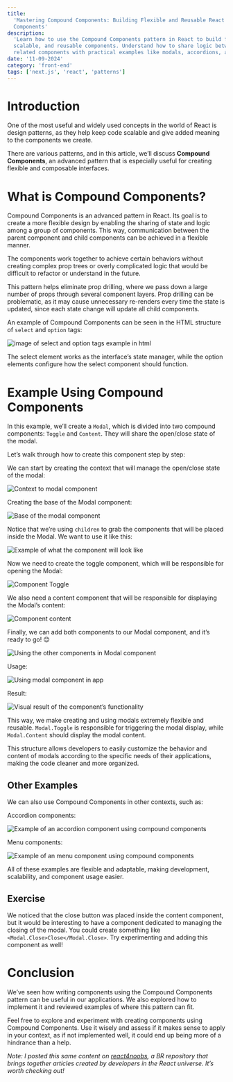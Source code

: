 ```yaml
---
title:
  'Mastering Compound Components: Building Flexible and Reusable React
  Components'
description:
  'Learn how to use the Compound Components pattern in React to build flexible,
  scalable, and reusable components. Understand how to share logic between
  related components with practical examples like modals, accordions, and menus.'
date: '11-09-2024'
category: 'front-end'
tags: ['next.js', 'react', 'patterns']
---
```


# Introduction

One of the most useful and widely used concepts in the world of React is design
patterns, as they help keep code scalable and give added meaning to the
components we create.

There are various patterns, and in this article, we’ll discuss **Compound
Components**, an advanced pattern that is especially useful for creating
flexible and composable interfaces.

# What is Compound Components?

Compound Components is an advanced pattern in React. Its goal is to create a
more flexible design by enabling the sharing of state and logic among a group of
components. This way, communication between the parent component and child
components can be achieved in a flexible manner.

The components work together to achieve certain behaviors without creating
complex prop trees or overly complicated logic that would be difficult to
refactor or understand in the future.

This pattern helps eliminate prop drilling, where we pass down a large number of
props through several component layers. Prop drilling can be problematic, as it
may cause unnecessary re-renders every time the state is updated, since each
state change will update all child components.

An example of Compound Components can be seen in the HTML structure of `select`
and `option` tags:

![image of select and option tags example in html](https://dev-to-uploads.s3.amazonaws.com/uploads/articles/1yjykolwr98hxb2xwmf2.png)

The select element works as the interface’s state manager, while the option
elements configure how the select component should function.

# Example Using Compound Components

In this example, we’ll create a `Modal`, which is divided into two compound
components: `Toggle` and `Content`. They will share the open/close state of the
modal.

Let’s walk through how to create this component step by step:

We can start by creating the context that will manage the open/close state of
the modal:

![Context to modal component](https://dev-to-uploads.s3.amazonaws.com/uploads/articles/98nmutvnysllb2gtlvkk.png)

Creating the base of the Modal component:

![Base of the modal component](https://dev-to-uploads.s3.amazonaws.com/uploads/articles/rwgum0ljtz6amax6bv9u.png)

Notice that we’re using `children` to grab the components that will be placed
inside the Modal. We want to use it like this:

![Example of what the component will look like](https://dev-to-uploads.s3.amazonaws.com/uploads/articles/3pywyv641pt9eqkxk6vd.png)

Now we need to create the toggle component, which will be responsible for
opening the Modal:

![Component Toggle](https://dev-to-uploads.s3.amazonaws.com/uploads/articles/hihluw65x96i2ej5rewd.png)

We also need a content component that will be responsible for displaying the
Modal’s content:

![Component content](https://dev-to-uploads.s3.amazonaws.com/uploads/articles/zh70d75ovuabmk6wgzxl.png)

Finally, we can add both components to our Modal component, and it’s ready to
go! 😊

![Using the other components in Modal component](https://dev-to-uploads.s3.amazonaws.com/uploads/articles/pu4ll3u2len5asysjper.png)

Usage:

![Using modal component in app](https://dev-to-uploads.s3.amazonaws.com/uploads/articles/yxulwjh7h22g723a11ru.png)

Result:

![Visual result of the component’s functionality](https://dev-to-uploads.s3.amazonaws.com/uploads/articles/9j8d40ids8i8iifbdp5t.gif)

This way, we make creating and using modals extremely flexible and reusable.
`Modal.Toggle` is responsible for triggering the modal display, while
`Modal.Content` should display the modal content.

This structure allows developers to easily customize the behavior and content of
modals according to the specific needs of their applications, making the code
cleaner and more organized.

## Other Examples

We can also use Compound Components in other contexts, such as:

Accordion components:

![Example of an accordion component using compound components](https://dev-to-uploads.s3.amazonaws.com/uploads/articles/lxnk77ej4kj1d8ha3k4d.png)

Menu components:

![Example of an menu component using compound components](https://dev-to-uploads.s3.amazonaws.com/uploads/articles/g47w6mcvosew2alrhk5k.png)

All of these examples are flexible and adaptable, making development,
scalability, and component usage easier.

## Exercise

We noticed that the close button was placed inside the content component, but it
would be interesting to have a component dedicated to managing the closing of
the modal. You could create something like `<Modal.Close>Close</Modal.Close>`.
Try experimenting and adding this component as well!

# Conclusion

We’ve seen how writing components using the Compound Components pattern can be
useful in our applications. We also explored how to implement it and reviewed
examples of where this pattern can fit.

Feel free to explore and experiment with creating components using Compound
Components. Use it wisely and assess if it makes sense to apply in your context,
as if not implemented well, it could end up being more of a hindrance than a
help.

_Note: I posted this same content on
[react4noobs](https://github.com/he4rt/react4noobs), a BR repository that brings
together articles created by developers in the React universe. It’s worth
checking out!_
